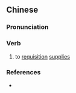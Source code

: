 {{also|催粮}}
==Chinese==
{{zh-forms|s=催粮}}

===Pronunciation===
{{zh-pron
|m=cuīliáng
|cat=v
}}

===Verb===
{{zh-verb}}

# {{lb|zh|archaic}} to [[requisition]] [[supplies]]

===References===
* {{cite-book
|last=
|first=
|authorlink=
|coauthors=
|year=2007
|title=[[w:Hanyu Da Cidian|Hanyu Da Cidian 3.0]]
|language=Mandarin
|publisher=[[w:Commercial Press|Commercial Press]]
|location=[[Hong Kong]]
|isbn=9789620702778
}}